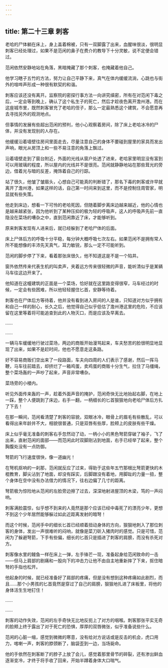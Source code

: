 ```yaml
---
---
---
```

title: 第二十三章 刺客
---




老哈的尸体躺在床上，身上盖着棉被，只有一双脚露了出来，血腥味很淡，很明显刺客已经处理过，如果不是范闲的鼻子在费介的教导下十分灵敏，说不定便会错过。

范闲依然安静地站在角落，黑暗掩藏了那个刺客，也掩藏着他自己。

他学习瞎子五竹的方法，努力让自己平静下来，真气在体内缓缓流淌，心跳也与街外的喧哗声形成一种很有默契的和谐。

刺客应该还没有离开。监察院的密探行事方法一向讲究缜密，所有在对范闲下毒之后，一定会等到晚上，确认了这个私生子的死亡，然后才趁夜色离开澹州港。而在这座城市里，既然刺客冒充了老哈的侄子，那么一定最熟悉这个建筑，不会愿意再去寻找另外的观测地点。

但事情的发展有些超出范闲的预判，他小心观察着房间，除了床上老哈冰冷的尸体，并没有发现别的人存在。

他缓缓沿着墙壁往房间里面走去，尽量注意自己的身体不要碰到屋里的家具而发出声响，眼光从房顶上和一些不易注意的角落上飘过。

沿着墙壁走到了窗台附近，外面的光线从窗户处透了进来，老哈家里明显没有富到可以用玻璃的程度，所以屋内的光线并不是很亮。范闲就静静地站在那些茸光的旁边，借着光与暗的反差，掩饰着自己的行踪。

站了很久，他皱了皱眉头，心想自己可能真的判断错了，那名下毒的刺客或许早就离开了澹州港，如果这样的话，自己第一时间来到这里，而不是控制住周管家，明显就有些失策。

他走到床边，想看一下可怜的老哈死因，但随着脚步离床边越来越近，他的心情也是越来越紧张，因为他听到了某种压抑的极为轻的呼吸声，这人的呼吸声先前一直隐没在菜场的嘈杂之中，直到范闲靠近了床，才能够听到。

原来刺客发现有人进来后，就已经躲到了老哈尸体的后面。

床上尸体后方的呼吸十分平稳，每分钟大概呼吸七次左右。如果范闲不是拥有常人所不能想像的丰沛先天真气，耳力敏锐，那么一定不可能听到。

范闲的脚步停了下来，看着那张床很久，他不知道这是不是一个陷井。

窗外依然传来代表生机的叫卖声，夹着远方传来很轻微的声音，能听清似乎是某辆马车往这边开来了。

他知道在这幢建筑的正面是一个菜场，恰好就在这里路变得很窄，马车经过的时候，一定会有些困难，所以他轻轻握住匕首，安静等待着。

刺客也在尸体后方等待着，他并没有看到进入房间的人是谁，只知道对方似乎拥有和自己一样的耐心，长久之后，他觉得自己似乎低估了澹州港这里的危险，不应该留在这里等着将可能追查到此的人物灭口，而是应该及早离去。

……

……

一辆马车缓缓地行驶过菜场，两边的商贩开始漫骂起来，车夫愁苦的脸很明显地显现了出来，如果不是赶时间，他也不愿意走这条路。

好不容易商贩们空出来了一段路面，车夫向四周的人们表示了感谢，然后一挥马鞭，马车往前踏去，却挤烂了一箱鸡蛋，卖鸡蛋的商贩十分生气，拉住了马缰绳，整个菜场轰的一声吵了起来，声音非常嘈杂。

菜场旁的小楼内。

听见外面传来轰的一声，趁着外面声音的掩护，范闲奇快无比地抬起右脚，在地上一踩，整个人便跳到了床边，右手一翻，一柄细长的匕首狠狠地向老哈尸体后方扎了下去！

在那一瞬间，范闲看清楚了刺客的容貌，双眼冰冷，眼骨上的眉毛有些散乱，可以看得出来年龄并不大，相貌很普通，只是双唇有些厚，脸颊上的皮肤有些干燥。

床上似乎毫无准备的刺客右手忽然动了动，一柄小小的黑色弩箭穿破了袖子，飞了出来，直射范闲的面部——而范闲此时双脚刚沾到地面，右手已经举了起来，整个胸腹处没有一点防御。

弩箭的飞行速度很快，像一道幽光！

在弩机抠响的一刹那，范闲就反应了过来，得助于这些年五竹那根比弩箭更快的木棍教育，脚尖沾到了地面，却没有踩实，后脚跟没有着地，用脚趾的力量一扭，整个身体在空中没有办法借力的情况下，往右边偏了几寸的距离。

弩箭极为惊险地从范闲的左脸旁边擦了过去，深深地射进屋顶的木梁，笃的一声闷响。

刺客满脸震惊，似乎想不到来的人竟然是那个应该已经中毒死了的漂亮少年，更想不到这个少年居然能够躲过如此近距离发射的暗弩！

而这个时候，范闲手中的细长匕首已经顺着扭动身体的方向，狠狠地刺入了那位刺客的身体，发出一声很难听的闷响，就像是菜刀斫入猪肉时的感觉。只是可惜，范闲为了躲避弩箭，下手有些偏，细长的匕首只是插进了刺客的肩膀，而没有杀死对方。

刺客像水里的鳗鱼一样在床上一弹，左手锋芒一现，准备起身给范闲致命的一击——但马上肩部的剧痛和一股向下的冲击力让他不由自主地重新摔了下来，抠住暗弩的手指也松开。

他起身的时候，就已经准备好了肩部的疼痛，但是没有想到这种疼痛如此剧烈，而且……那个小男孩的匕首竟然是穿过了自己的肩膀，狠狠地扎进了床板里，将他的身体活生生地钉住！

……

……

刺客的动作失效，范闲的左手奇快无比地反扼上了对方的咽喉。刺客那张平实无奇的脸颊上终于露出了对于死亡的恐惧，厚厚的双唇微张，似乎准备说些什么。

范闲的心脏一缩，感觉到微微的寒意，没有给对方说话或是反击的机会，虎口用力，喀喇一声，刺客的脖颈断了，脑袋歪到一边，当场毙命。

他的手依然在刺客断了的脖子上放了会儿，感觉着那里骨节的碎裂，还有渗出鲜血逐渐变冷，才终于将手收了回来，开始半蹲着身体大口喘气。